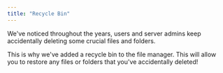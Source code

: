 ```yaml
---
title: "Recycle Bin"
---
```


We've noticed throughout the years, users and server admins keep accidentally
deleting some crucial files and folders.

This is why we've added a recycle bin to the file manager. This will allow you
to restore any files or folders that you've accidentally deleted!
